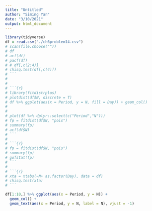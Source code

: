 ```yaml
---
title: "Untitled"
author: "Siming Yan"
date: "3/10/2021"
output: html_document
---
```


 
```r
library(tidyverse)
df = read.csv("./ch6problem14.csv")
# scan(file.choose(""))
# df
# acf(df)
# pacf(df)
# # df[,c(2:4)]
# chisq.test(df[,c(4)])
# ```
# 
# 
# ```{r}
# library(fitdistrplus)
# plotdist(df$N, discrete = T)
# df %>% ggplot(aes(x = Period, y = N, fill = Day)) + geom_col()
# 
# 
# plot(df %>% dplyr::select(c("Period","N")))
# fp = fitdist(df$N, "pois")
# summary(fp)
# acf(df$N)
# ```
# 
# ```{r}
# fp = fitdist(df$N, "pois")
# summary(fp)
# gofstat(fp) 
# ```
# 
# ```{r}
# xta = xtabs(~N+ as.factor(Day), data = df) 
# chisq.test(xta)
# ```
```

```r
df[1:10,] %>% ggplot(aes(x = Period, y = N)) + 
  geom_col() + 
  geom_text(aes(x = Period, y = N, label = N), vjust = -1)
```

